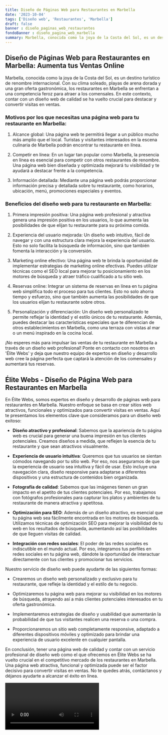 ```yaml
---
title: Diseño de Páginas Web para Restaurantes en Marbella
date: '2023-10-04'
tags: ['Diseño web', 'Restaurantes', 'Marbella']
draft: false
banner : diseño_paginas_web_restaurantes
fondoBanner : diseño_pagina_web_marbella
summary: Marbella, conocida como la joya de la Costa del Sol, es un destino turístico de renombre internacional. Con su clima soleado, playas de arena dorada y una gran oferta gastronómica, los restaurantes en Marbella se enfrentan a una competencia feroz para atraer a los comensales. En este contexto, contar con un diseño web de calidad se ha vuelto crucial para destacar y convertir visitas en ventas.
---
```


## Diseño de Páginas Web para Restaurantes en Marbella: Aumenta tus Ventas Online

Marbella, conocida como la joya de la Costa del Sol, es un destino turístico de renombre internacional. Con su clima soleado, playas de arena dorada y una gran oferta gastronómica, los restaurantes en Marbella se enfrentan a una competencia feroz para atraer a los comensales. En este contexto, contar con un diseño web de calidad se ha vuelto crucial para destacar y convertir visitas en ventas.

### Motivos por los que necesitas una página web para tu restaurante en Marbella:

1. Alcance global: Una página web te permitirá llegar a un público mucho más amplio que el local. Turistas y visitantes interesados en la escena culinaria de Marbella podrán encontrar tu restaurante en línea.

2. Competir en línea: En un lugar tan popular como Marbella, la presencia en línea es esencial para competir con otros restaurantes de renombre. Una página web bien diseñada y optimizada mejorará tu visibilidad y te ayudará a destacar frente a la competencia.

3. Información detallada: Mediante una página web podrás proporcionar información precisa y detallada sobre tu restaurante, como horarios, ubicación, menú, promociones especiales y eventos.

### Beneficios del diseño web para tu restaurante en Marbella:

1. Primera impresión positiva: Una página web profesional y atractiva genera una impresión positiva en los usuarios, lo que aumenta las posibilidades de que elijan tu restaurante para su próxima comida.

2. Experiencia del usuario mejorada: Un diseño web intuitivo, fácil de navegar y con una estructura clara mejora la experiencia del usuario. Esto no solo facilita la búsqueda de información, sino que también fomenta la interacción y la conversión.

3. Marketing online efectivo: Una página web te brinda la oportunidad de implementar estrategias de marketing online efectivas. Puedes utilizar técnicas como el SEO local para mejorar tu posicionamiento en los motores de búsqueda y atraer tráfico cualificado a tu sitio web.

4. Reservas online: Integrar un sistema de reservas en línea en tu página web simplifica todo el proceso para tus clientes. Esto no solo ahorra tiempo y esfuerzo, sino que también aumenta las posibilidades de que los usuarios elijan tu restaurante sobre otros.

5. Personalización y diferenciación: Un diseño web personalizado te permite reflejar la identidad y el estilo únicos de tu restaurante. Además, puedes destacar las características especiales que te diferencian de otros establecimientos en Marbella, como una terraza con vistas al mar o un menú inspirado en la cocina local.

¡No esperes más para impulsar las ventas de tu restaurante en Marbella a través de un diseño web profesional! Ponte en contacto con nosotros en 'Élite Webs' y deja que nuestro equipo de expertos en diseño y desarrollo web cree la página perfecta que captará la atención de los comensales y aumentará tus reservas.

<GifSeo />

<Cta />

## Élite Webs - Diseño de Página Web para Restaurantes en Marbella

En Élite Webs, somos expertos en diseño y desarrollo de páginas web para restaurantes en Marbella. Nuestro enfoque se basa en crear sitios web atractivos, funcionales y optimizados para convertir visitas en ventas. Aquí te presentamos los elementos clave que consideramos para un diseño web exitoso:

- **Diseño atractivo y profesional**: Sabemos que la apariencia de tu página web es crucial para generar una buena impresión en tus clientes potenciales. Creamos diseños a medida, que reflejen la esencia de tu restaurante y que sean atractivos visualmente.

- **Experiencia de usuario intuitiva**: Queremos que tus usuarios se sientan cómodos navegando por tu sitio web. Por eso, nos aseguramos de que la experiencia de usuario sea intuitiva y fácil de usar. Esto incluye una navegación clara, diseño responsive para adaptarse a diferentes dispositivos y una estructura de contenidos bien organizada.

- **Fotografía de calidad**: Sabemos que las imágenes tienen un gran impacto en el apetito de tus clientes potenciales. Por eso, trabajamos con fotógrafos profesionales para capturar los platos y ambientes de tu restaurante de manera atractiva y apetitosa.

- **Optimización para SEO**: Además de un diseño atractivo, es esencial que tu página web sea fácilmente encontrada en los motores de búsqueda. Utilizamos técnicas de optimización SEO para mejorar la visibilidad de tu web en los resultados de búsqueda, aumentando así las posibilidades de que lleguen visitas de calidad.

- **Integración con redes sociales**: El poder de las redes sociales es indiscutible en el mundo actual. Por eso, integramos tus perfiles en redes sociales en tu página web, dándote la oportunidad de interactuar directamente con tus clientes y promocionar tus servicios.

Nuestro servicio de diseño web puede ayudarte de las siguientes formas:

- Crearemos un diseño web personalizado y exclusivo para tu restaurante, que refleje la identidad y el estilo de tu negocio.

- Optimizaremos tu página web para mejorar su visibilidad en los motores de búsqueda, atrayendo así a más clientes potenciales interesados en tu oferta gastronómica.

- Implementaremos estrategias de diseño y usabilidad que aumentarán la probabilidad de que tus visitantes realicen una reserva o una compra.

- Proporcionaremos un sitio web completamente responsive, adaptado a diferentes dispositivos móviles y optimizado para brindar una experiencia de usuario excelente en cualquier pantalla.

En conclusión, tener una página web de calidad y contar con un servicio profesional de diseño web como el que ofrecemos en Élite Webs se ha vuelto crucial en el competitivo mercado de los restaurantes en Marbella. Una página web atractiva, funcional y optimizada puede ser el factor decisivo para convertir visitas en ventas. No te quedes atrás, contáctanos y déjanos ayudarte a alcanzar el éxito en línea.

<Video />

<CtaBot job='Restaurantes' city='Marbella'/>

<Gmaps query='Marbella+españa+maps' />